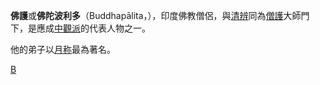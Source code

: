 {{unreferenced|time=2010-04-07T11:11:36+00:00}}
'''佛護'''或'''佛陀波利多'''（Buddhapālita，{{bd|470年||550年}}），印度佛教僧侶，與[[清辨|清辨]]同為[[僧護_(中觀派)|僧護]]大師門下，是應成[[中觀派|中觀派]]的代表人物之一。

他的弟子以[[月称|月称]]最為著名。
{{Authority control}}
{{Buddhism-bio-stub}}
[[Category:印度佛教徒|B]]